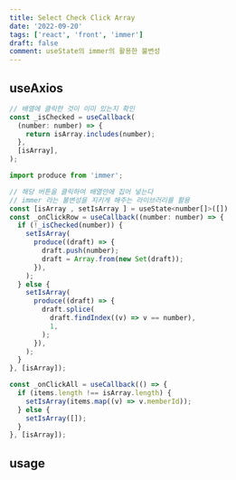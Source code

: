 ```yaml
---
title: Select Check Click Array
date: '2022-09-20'
tags: ['react', 'front', 'immer']
draft: false
comment: useState의 immer의 활용한 불변성
---
```


## useAxios

```jsx
// 배열에 클릭한 것이 이미 있는지 확인
const _isChecked = useCallback(
  (number: number) => {
    return isArray.includes(number);
  },
  [isArray],
);
```

```jsx
import produce from 'immer';

// 해당 버튼을 클릭하여 배열안에 집어 넣는다
// immer 라는 불변성을 지키게 해주는 라이브러리를 활용
const [isArray , setIsArray ] = useState<number[]>([])
const _onClickRow = useCallback((number: number) => {
  if (!_isChecked(number)) {
    setIsArray(
      produce((draft) => {
        draft.push(number);
        draft = Array.from(new Set(draft));
      }),
    );
  } else {
    setIsArray(
      produce((draft) => {
        draft.splice(
          draft.findIndex((v) => v == number),
          1,
        );
      }),
    );
  }
}, [isArray]);
```

```jsx
const _onClickAll = useCallback(() => {
  if (items.length !== isArray.length) {
    setIsArray(items.map((v) => v.memberId));
  } else {
    setIsArray([]);
  }
}, [isArray]);
```

## usage

```jsx

```
